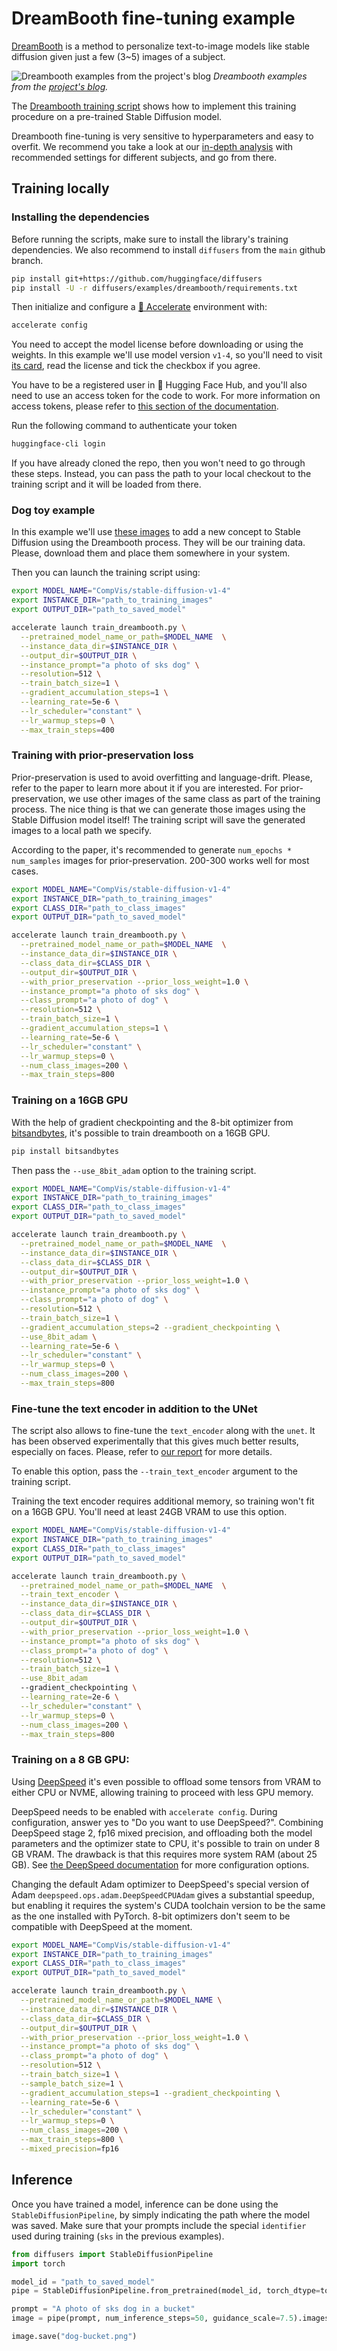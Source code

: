<!--Copyright 2022 The HuggingFace Team. All rights reserved.

Licensed under the Apache License, Version 2.0 (the "License"); you may not use this file except in compliance with
the License. You may obtain a copy of the License at

http://www.apache.org/licenses/LICENSE-2.0

Unless required by applicable law or agreed to in writing, software distributed under the License is distributed on
an "AS IS" BASIS, WITHOUT WARRANTIES OR CONDITIONS OF ANY KIND, either express or implied. See the License for the
specific language governing permissions and limitations under the License.
-->

# DreamBooth fine-tuning example

[DreamBooth](https://arxiv.org/abs/2208.12242) is a method to personalize text-to-image models like stable diffusion given just a few (3~5) images of a subject.

![Dreambooth examples from the project's blog](https://dreambooth.github.io/DreamBooth_files/teaser_static.jpg)
_Dreambooth examples from the [project's blog](https://dreambooth.github.io)._

The [Dreambooth training script](https://github.com/huggingface/diffusers/tree/main/examples/dreambooth) shows how to implement this training procedure on a pre-trained Stable Diffusion model.

<Tip warning={true}>

<!-- TODO: replace with our blog when it's done -->

Dreambooth fine-tuning is very sensitive to hyperparameters and easy to overfit. We recommend you take a look at our [in-depth analysis](https://wandb.ai/psuraj/dreambooth/reports/Dreambooth-Training-Analysis--VmlldzoyNzk0NDc3) with recommended settings for different subjects, and go from there.

</Tip>

## Training locally 

### Installing the dependencies

Before running the scripts, make sure to install the library's training dependencies. We also recommend to install `diffusers` from the `main` github branch.

```bash
pip install git+https://github.com/huggingface/diffusers
pip install -U -r diffusers/examples/dreambooth/requirements.txt
```

Then initialize and configure a [🤗 Accelerate](https://github.com/huggingface/accelerate/) environment with:

```bash
accelerate config
```

You need to accept the model license before downloading or using the weights. In this example we'll use model version `v1-4`, so you'll need to visit [its card](https://huggingface.co/CompVis/stable-diffusion-v1-4), read the license and tick the checkbox if you agree. 

You have to be a registered user in 🤗 Hugging Face Hub, and you'll also need to use an access token for the code to work. For more information on access tokens, please refer to [this section of the documentation](https://huggingface.co/docs/hub/security-tokens).

Run the following command to authenticate your token

```bash
huggingface-cli login
```

If you have already cloned the repo, then you won't need to go through these steps. Instead, you can pass the path to your local checkout to the training script and it will be loaded from there.

### Dog toy example

In this example we'll use [these images](https://drive.google.com/drive/folders/1BO_dyz-p65qhBRRMRA4TbZ8qW4rB99JZ) to add a new concept to Stable Diffusion using the Dreambooth process. They will be our training data. Please, download them and place them somewhere in your system.

Then you can launch the training script using:

```bash
export MODEL_NAME="CompVis/stable-diffusion-v1-4"
export INSTANCE_DIR="path_to_training_images"
export OUTPUT_DIR="path_to_saved_model"

accelerate launch train_dreambooth.py \
  --pretrained_model_name_or_path=$MODEL_NAME  \
  --instance_data_dir=$INSTANCE_DIR \
  --output_dir=$OUTPUT_DIR \
  --instance_prompt="a photo of sks dog" \
  --resolution=512 \
  --train_batch_size=1 \
  --gradient_accumulation_steps=1 \
  --learning_rate=5e-6 \
  --lr_scheduler="constant" \
  --lr_warmup_steps=0 \
  --max_train_steps=400
```

### Training with prior-preservation loss

Prior-preservation is used to avoid overfitting and language-drift. Please, refer to the paper to learn more about it if you are interested. For prior-preservation, we use other images of the same class as part of the training process. The nice thing is that we can generate those images using the Stable Diffusion model itself! The training script will save the generated images to a local path we specify.

According to the paper, it's recommended to generate `num_epochs * num_samples` images for prior-preservation. 200-300 works well for most cases.

```bash
export MODEL_NAME="CompVis/stable-diffusion-v1-4"
export INSTANCE_DIR="path_to_training_images"
export CLASS_DIR="path_to_class_images"
export OUTPUT_DIR="path_to_saved_model"

accelerate launch train_dreambooth.py \
  --pretrained_model_name_or_path=$MODEL_NAME  \
  --instance_data_dir=$INSTANCE_DIR \
  --class_data_dir=$CLASS_DIR \
  --output_dir=$OUTPUT_DIR \
  --with_prior_preservation --prior_loss_weight=1.0 \
  --instance_prompt="a photo of sks dog" \
  --class_prompt="a photo of dog" \
  --resolution=512 \
  --train_batch_size=1 \
  --gradient_accumulation_steps=1 \
  --learning_rate=5e-6 \
  --lr_scheduler="constant" \
  --lr_warmup_steps=0 \
  --num_class_images=200 \
  --max_train_steps=800
```

### Training on a 16GB GPU

With the help of gradient checkpointing and the 8-bit optimizer from [bitsandbytes](https://github.com/TimDettmers/bitsandbytes), it's possible to train dreambooth on a 16GB GPU.

```bash
pip install bitsandbytes
```

Then pass the `--use_8bit_adam` option to the training script.

```bash
export MODEL_NAME="CompVis/stable-diffusion-v1-4"
export INSTANCE_DIR="path_to_training_images"
export CLASS_DIR="path_to_class_images"
export OUTPUT_DIR="path_to_saved_model"

accelerate launch train_dreambooth.py \
  --pretrained_model_name_or_path=$MODEL_NAME  \
  --instance_data_dir=$INSTANCE_DIR \
  --class_data_dir=$CLASS_DIR \
  --output_dir=$OUTPUT_DIR \
  --with_prior_preservation --prior_loss_weight=1.0 \
  --instance_prompt="a photo of sks dog" \
  --class_prompt="a photo of dog" \
  --resolution=512 \
  --train_batch_size=1 \
  --gradient_accumulation_steps=2 --gradient_checkpointing \
  --use_8bit_adam \
  --learning_rate=5e-6 \
  --lr_scheduler="constant" \
  --lr_warmup_steps=0 \
  --num_class_images=200 \
  --max_train_steps=800
```

### Fine-tune the text encoder in addition to the UNet

The script also allows to fine-tune the `text_encoder` along with the `unet`. It has been observed experimentally that this gives much better results, especially on faces. Please, refer to [our report](https://wandb.ai/psuraj/dreambooth/reports/Dreambooth-Training-Analysis--VmlldzoyNzk0NDc3) for more details.

To enable this option, pass the `--train_text_encoder` argument to the training script.

<Tip>
Training the text encoder requires additional memory, so training won't fit on a 16GB GPU. You'll need at least 24GB VRAM to use this option.
</Tip>

```bash
export MODEL_NAME="CompVis/stable-diffusion-v1-4"
export INSTANCE_DIR="path_to_training_images"
export CLASS_DIR="path_to_class_images"
export OUTPUT_DIR="path_to_saved_model"

accelerate launch train_dreambooth.py \
  --pretrained_model_name_or_path=$MODEL_NAME  \
  --train_text_encoder \
  --instance_data_dir=$INSTANCE_DIR \
  --class_data_dir=$CLASS_DIR \
  --output_dir=$OUTPUT_DIR \
  --with_prior_preservation --prior_loss_weight=1.0 \
  --instance_prompt="a photo of sks dog" \
  --class_prompt="a photo of dog" \
  --resolution=512 \
  --train_batch_size=1 \
  --use_8bit_adam
  --gradient_checkpointing \
  --learning_rate=2e-6 \
  --lr_scheduler="constant" \
  --lr_warmup_steps=0 \
  --num_class_images=200 \
  --max_train_steps=800
```

### Training on a 8 GB GPU:

Using [DeepSpeed](https://www.deepspeed.ai/) it's even possible to offload some
tensors from VRAM to either CPU or NVME, allowing training to proceed with less GPU memory.

DeepSpeed needs to be enabled with `accelerate config`. During configuration,
answer yes to "Do you want to use DeepSpeed?". Combining DeepSpeed stage 2, fp16
mixed precision, and offloading both the model parameters and the optimizer state to CPU, it's
possible to train on under 8 GB VRAM. The drawback is that this requires more system RAM (about 25 GB). See [the DeepSpeed documentation](https://huggingface.co/docs/accelerate/usage_guides/deepspeed) for more configuration options.

Changing the default Adam optimizer to DeepSpeed's special version of Adam
`deepspeed.ops.adam.DeepSpeedCPUAdam` gives a substantial speedup, but enabling
it requires the system's CUDA toolchain version to be the same as the one installed with PyTorch. 8-bit optimizers don't seem to be compatible with DeepSpeed at the moment.

```bash
export MODEL_NAME="CompVis/stable-diffusion-v1-4"
export INSTANCE_DIR="path_to_training_images"
export CLASS_DIR="path_to_class_images"
export OUTPUT_DIR="path_to_saved_model"

accelerate launch train_dreambooth.py \
  --pretrained_model_name_or_path=$MODEL_NAME \
  --instance_data_dir=$INSTANCE_DIR \
  --class_data_dir=$CLASS_DIR \
  --output_dir=$OUTPUT_DIR \
  --with_prior_preservation --prior_loss_weight=1.0 \
  --instance_prompt="a photo of sks dog" \
  --class_prompt="a photo of dog" \
  --resolution=512 \
  --train_batch_size=1 \
  --sample_batch_size=1 \
  --gradient_accumulation_steps=1 --gradient_checkpointing \
  --learning_rate=5e-6 \
  --lr_scheduler="constant" \
  --lr_warmup_steps=0 \
  --num_class_images=200 \
  --max_train_steps=800 \
  --mixed_precision=fp16
```

## Inference

Once you have trained a model, inference can be done using the `StableDiffusionPipeline`, by simply indicating the path where the model was saved. Make sure that your prompts include the special `identifier` used during training (`sks` in the previous examples).

```python
from diffusers import StableDiffusionPipeline
import torch

model_id = "path_to_saved_model"
pipe = StableDiffusionPipeline.from_pretrained(model_id, torch_dtype=torch.float16).to("cuda")

prompt = "A photo of sks dog in a bucket"
image = pipe(prompt, num_inference_steps=50, guidance_scale=7.5).images[0]

image.save("dog-bucket.png")
```
